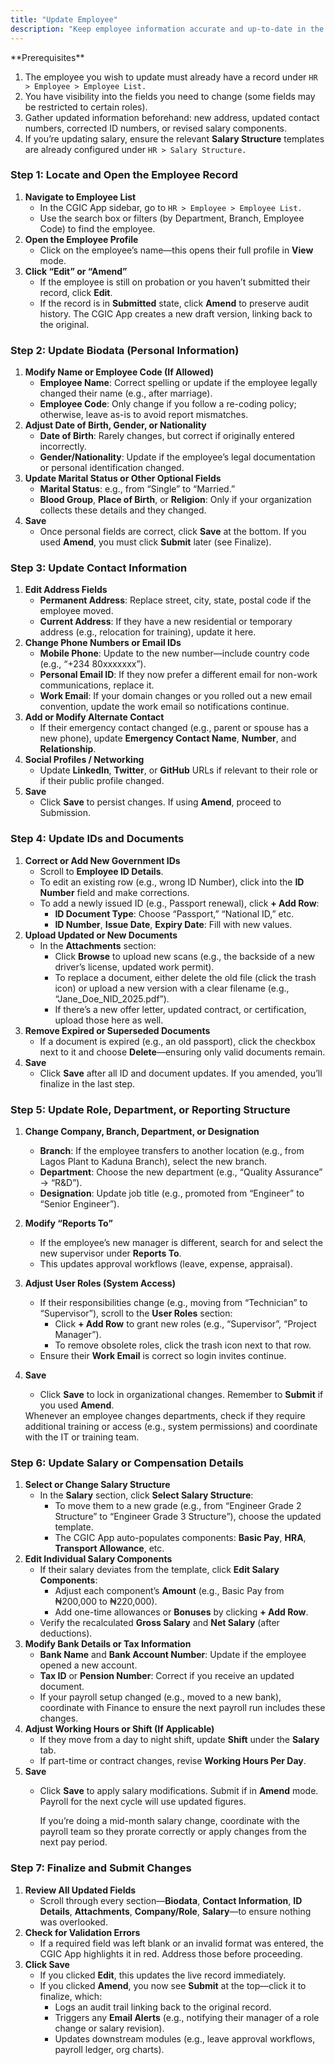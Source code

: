 ```yaml
---
title: "Update Employee"
description: "Keep employee information accurate and up-to-date in the CGIC App—so HR, managers, and payroll teams always work with the latest biodata, contact info, IDs, role assignments, and salary details."
---
```


<Info>
  **Prerequisites**

  1. The employee you wish to update must already have a record under `HR > Employee > Employee List.`
  2. You have visibility into the fields you need to change (some fields may be restricted to certain roles).
  3. Gather updated information beforehand: new address, updated contact numbers, corrected ID numbers, or revised salary components.
  4. If you’re updating salary, ensure the relevant **Salary Structure** templates are already configured under `HR > Salary Structure.`
</Info>

### Step 1: Locate and Open the Employee Record

1. **Navigate to Employee List**
   - In the CGIC App sidebar, go to `HR > Employee > Employee List.`
   - Use the search box or filters (by Department, Branch, Employee Code) to find the employee.
2. **Open the Employee Profile**
   - Click on the employee’s name—this opens their full profile in **View** mode.
3. **Click “Edit” or “Amend”**
   - If the employee is still on probation or you haven’t submitted their record, click **Edit**.
   - If the record is in **Submitted** state, click **Amend** to preserve audit history. The CGIC App creates a new draft version, linking back to the original.

### Step 2: Update Biodata (Personal Information)

1. **Modify Name or Employee Code (If Allowed)**
   - **Employee Name**: Correct spelling or update if the employee legally changed their name (e.g., after marriage).
   - **Employee Code**: Only change if you follow a re-coding policy; otherwise, leave as-is to avoid report mismatches.
2. **Adjust Date of Birth, Gender, or Nationality**
   - **Date of Birth**: Rarely changes, but correct if originally entered incorrectly.
   - **Gender/Nationality**: Update if the employee’s legal documentation or personal identification changed.
3. **Update Marital Status or Other Optional Fields**
   - **Marital Status**: e.g., from “Single” to “Married.”
   - **Blood Group**, **Place of Birth**, or **Religion**: Only if your organization collects these details and they changed.
4. **Save**
   - Once personal fields are correct, click **Save** at the bottom. If you used **Amend**, you must click **Submit** later (see Finalize).

### Step 3: Update Contact Information

1. **Edit Address Fields**
   - **Permanent Address**: Replace street, city, state, postal code if the employee moved.
   - **Current Address**: If they have a new residential or temporary address (e.g., relocation for training), update it here.
2. **Change Phone Numbers or Email IDs**
   - **Mobile Phone**: Update to the new number—include country code (e.g., “\+234 80xxxxxxx”).
   - **Personal Email ID**: If they now prefer a different email for non-work communications, replace it.
   - **Work Email**: If your domain changes or you rolled out a new email convention, update the work email so notifications continue.
3. **Add or Modify Alternate Contact**
   - If their emergency contact changed (e.g., parent or spouse has a new phone), update **Emergency Contact Name**, **Number**, and **Relationship**.
4. **Social Profiles / Networking**
   - Update **LinkedIn**, **Twitter**, or **GitHub** URLs if relevant to their role or if their public profile changed.
5. **Save**
   - Click **Save** to persist changes. If using **Amend**, proceed to Submission.

### Step 4: Update IDs and Documents

1. **Correct or Add New Government IDs**
   - Scroll to **Employee ID Details**.
   - To edit an existing row (e.g., wrong ID Number), click into the **ID Number** field and make corrections.
   - To add a newly issued ID (e.g., Passport renewal), click **\+ Add Row**:
     - **ID Document Type**: Choose “Passport,” “National ID,” etc.
     - **ID Number**, **Issue Date**, **Expiry Date**: Fill with new values.
2. **Upload Updated or New Documents**
   - In the **Attachments** section:
     - Click **Browse** to upload new scans (e.g., the backside of a new driver’s license, updated work permit).
     - To replace a document, either delete the old file (click the trash icon) or upload a new version with a clear filename (e.g., “Jane_Doe_NID_2025.pdf”).
     - If there’s a new offer letter, updated contract, or certification, upload those here as well.
3. **Remove Expired or Superseded Documents**
   - If a document is expired (e.g., an old passport), click the checkbox next to it and choose **Delete**—ensuring only valid documents remain.
4. **Save**
   - Click **Save** after all ID and document updates. If you amended, you’ll finalize in the last step.

### Step 5: Update Role, Department, or Reporting Structure

1. **Change Company, Branch, Department, or Designation**
   - **Branch**: If the employee transfers to another location (e.g., from Lagos Plant to Kaduna Branch), select the new branch.
   - **Department**: Choose the new department (e.g., “Quality Assurance” → “R&D”).
   - **Designation**: Update job title (e.g., promoted from “Engineer” to “Senior Engineer”).
2. **Modify “Reports To”**
   - If the employee’s new manager is different, search for and select the new supervisor under **Reports To**.
   - This updates approval workflows (leave, expense, appraisal).
3. **Adjust User Roles (System Access)**
   - If their responsibilities change (e.g., moving from “Technician” to “Supervisor”), scroll to the **User Roles** section:
     - Click **\+ Add Row** to grant new roles (e.g., “Supervisor”, “Project Manager”).
     - To remove obsolete roles, click the trash icon next to that row.
   - Ensure their **Work Email** is correct so login invites continue.
4. **Save**
   - Click **Save** to lock in organizational changes. Remember to **Submit** if you used **Amend**.

   <Tip>
     Whenever an employee changes departments, check if they require additional training or access (e.g., system permissions) and coordinate with the IT or training team.
   </Tip>

### Step 6: Update Salary or Compensation Details

1. **Select or Change Salary Structure**
   - In the **Salary** section, click **Select Salary Structure**:
     - To move them to a new grade (e.g., from “Engineer Grade 2 Structure” to “Engineer Grade 3 Structure”), choose the updated template.
     - The CGIC App auto-populates components: **Basic Pay**, **HRA**, **Transport Allowance**, etc.
2. **Edit Individual Salary Components**
   - If their salary deviates from the template, click **Edit Salary Components**:
     - Adjust each component’s **Amount** (e.g., Basic Pay from ₦200,000 to ₦220,000).
     - Add one-time allowances or **Bonuses** by clicking **\+ Add Row**.
   - Verify the recalculated **Gross Salary** and **Net Salary** (after deductions).
3. **Modify Bank Details or Tax Information**
   - **Bank Name** and **Bank Account Number**: Update if the employee opened a new account.
   - **Tax ID** or **Pension Number**: Correct if you receive an updated document.
   - If your payroll setup changed (e.g., moved to a new bank), coordinate with Finance to ensure the next payroll run includes these changes.
4. **Adjust Working Hours or Shift (If Applicable)**
   - If they move from a day to night shift, update **Shift** under the **Salary** tab.
   - If part-time or contract changes, revise **Working Hours Per Day**.
5. **Save**
   - Click **Save** to apply salary modifications. Submit if in **Amend** mode. Payroll for the next cycle will use updated figures.

     <Tip>
       If you’re doing a mid-month salary change, coordinate with the payroll team so they prorate correctly or apply changes from the next pay period.
     </Tip>

### Step 7: Finalize and Submit Changes

1. **Review All Updated Fields**
   - Scroll through every section—**Biodata**, **Contact Information**, **ID Details**, **Attachments**, **Company/Role**, **Salary**—to ensure nothing was overlooked.
2. **Check for Validation Errors**
   - If a required field was left blank or an invalid format was entered, the CGIC App highlights it in red. Address those before proceeding.
3. **Click Save**
   - If you clicked **Edit**, this updates the live record immediately.
   - If you clicked **Amend**, you now see **Submit** at the top—click it to finalize, which:
     - Logs an audit trail linking back to the original record.
     - Triggers any **Email Alerts** (e.g., notifying their manager of a role change or salary revision).
     - Updates downstream modules (e.g., leave approval workflows, payroll ledger, org charts).